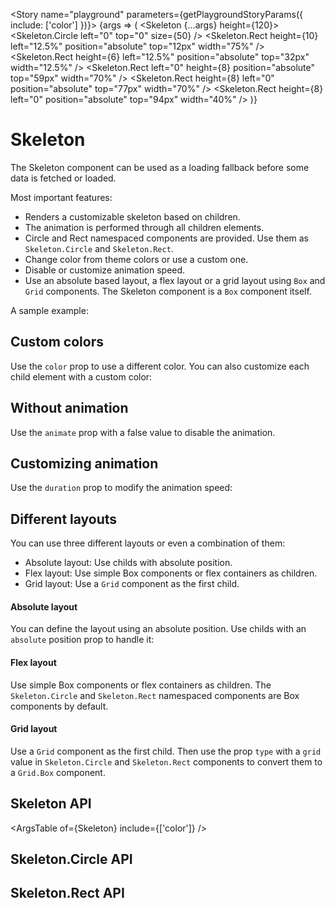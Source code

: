 

<Meta title="Components/Skeleton" component={Skeleton} decorators={[SkeletonDecorator]} />

<Story name="playground" parameters={getPlaygroundStoryParams({ include: ['color'] })}>
	{args => (
		<Skeleton {...args} height={120}>
			<Skeleton.Circle left="0" top="0" size={50} />
			<Skeleton.Rect height={10} left="12.5%" position="absolute" top="12px" width="75%" />
			<Skeleton.Rect height={6} left="12.5%" position="absolute" top="32px" width="12.5%" />
			<Skeleton.Rect left="0" height={8} position="absolute" top="59px" width="70%" />
			<Skeleton.Rect height={8} left="0" position="absolute" top="77px" width="70%" />
			<Skeleton.Rect height={8} left="0" position="absolute" top="94px" width="40%" />
		</Skeleton>
	)}
</Story>

# Skeleton

The Skeleton component can be used as a loading fallback before some data is fetched or loaded.

Most important features:

- Renders a customizable skeleton based on children.
- The animation is performed through all children elements.
- Circle and Rect namespaced components are provided. Use them as `Skeleton.Circle` and `Skeleton.Rect`.
- Change color from theme colors or use a custom one.
- Disable or customize animation speed.
- Use an absolute based layout, a flex layout or a grid layout using `Box` and `Grid` components. The Skeleton component is a `Box` component itself.

A sample example:

<Canvas>
	<Story name="default" parameters={getFixedStoryParams()}>
		<Skeleton height={120}>
			<Skeleton.Circle left="0" top="0" size={50} />
			<Skeleton.Rect height={10} left="12.5%" position="absolute" top="12px" width="75%" />
			<Skeleton.Rect height={6} left="12.5%" position="absolute" top="32px" width="12.5%" />
			<Skeleton.Rect left="0" height={8} position="absolute" top="59px" width="70%" />
			<Skeleton.Rect height={8} left="0" position="absolute" top="77px" width="70%" />
			<Skeleton.Rect height={8} left="0" position="absolute" top="94px" width="40%" />
		</Skeleton>
	</Story>
</Canvas>

## Custom colors

Use the `color` prop to use a different color. You can also customize each child element with a custom color:

<Canvas>
	<Story name="with custom colors" parameters={getFixedStoryParams()}>
		<Skeleton color="primary.100" height={120}>
			<Skeleton.Circle left="0" top="0" size={50} />
			<Skeleton.Rect height={10} left="12.5%" position="absolute" top="12px" width="75%" />
			<Skeleton.Rect height={6} left="12.5%" position="absolute" top="32px" width="12.5%" />
			<Skeleton.Rect bg="green.100" left="0" height={8} position="absolute" top="59px" width="70%" />
			<Skeleton.Rect bg="green.100" height={8} left="0" position="absolute" top="77px" width="70%" />
			<Skeleton.Rect bg="green.100" height={8} left="0" position="absolute" top="94px" width="40%" />
		</Skeleton>
	</Story>
</Canvas>

## Without animation

Use the `animate` prop with a false value to disable the animation.

<Canvas>
	<Story name="without animation" parameters={getFixedStoryParams()}>
		<Skeleton animate={false} height={120}>
			<Skeleton.Circle left="0" top="0" size={50} />
			<Skeleton.Rect height={10} left="12.5%" position="absolute" top="12px" width="75%" />
			<Skeleton.Rect height={6} left="12.5%" position="absolute" top="32px" width="12.5%" />
			<Skeleton.Rect left="0" height={8} position="absolute" top="59px" width="70%" />
			<Skeleton.Rect height={8} left="0" position="absolute" top="77px" width="70%" />
			<Skeleton.Rect height={8} left="0" position="absolute" top="94px" width="40%" />
		</Skeleton>
	</Story>
</Canvas>

## Customizing animation

Use the `duration` prop to modify the animation speed:

<Canvas>
	<Story name="with custom animation" parameters={getFixedStoryParams()}>
		<Skeleton duration={2.5} height={120}>
			<Skeleton.Circle left="0" top="0" size={50} />
			<Skeleton.Rect height={10} left="12.5%" position="absolute" top="12px" width="75%" />
			<Skeleton.Rect height={6} left="12.5%" position="absolute" top="32px" width="12.5%" />
			<Skeleton.Rect left="0" height={8} position="absolute" top="59px" width="70%" />
			<Skeleton.Rect height={8} left="0" position="absolute" top="77px" width="70%" />
			<Skeleton.Rect height={8} left="0" position="absolute" top="94px" width="40%" />
		</Skeleton>
	</Story>
</Canvas>

## Different layouts

You can use three different layouts or even a combination of them:

- Absolute layout: Use childs with absolute position.
- Flex layout: Use simple Box components or flex containers as children.
- Grid layout: Use a `Grid` component as the first child.

#### Absolute layout

You can define the layout using an absolute position. Use childs with an `absolute` position prop to handle it:

<Canvas>
	<Story name="with absolute layout" parameters={getFixedStoryParams()}>
		<Skeleton height={120}>
			<Skeleton.Circle left="0" top="0" size={50} />
			<Skeleton.Rect height={10} left="12.5%" position="absolute" top="12px" width="75%" />
			<Skeleton.Rect height={6} left="12.5%" position="absolute" top="32px" width="12.5%" />
			<Skeleton.Rect left="0" height={8} position="absolute" top="59px" width="70%" />
			<Skeleton.Rect height={8} left="0" position="absolute" top="77px" width="70%" />
			<Skeleton.Rect height={8} left="0" position="absolute" top="94px" width="40%" />
		</Skeleton>
	</Story>
</Canvas>

#### Flex layout

Use simple Box components or flex containers as children. The `Skeleton.Circle` and `Skeleton.Rect` namespaced components are Box components by default.

<Canvas>
	<Story name="with flex layout" parameters={getFixedStoryParams()}>
		<Skeleton flexDirection="column">
			<Flex>
				<Skeleton.Rect height={30} width="20%" />
				<Skeleton.Rect height={30} flexGrow={1} ml="5%" />
			</Flex>
			<Flex my={3}>
				<Skeleton.Rect height={30} width="20%" />
				<Skeleton.Rect height={30} flexGrow={1} ml="5%" />
			</Flex>
			<Skeleton.Rect bg="blue.100" height={30} />
		</Skeleton>
	</Story>
</Canvas>

#### Grid layout

Use a `Grid` component as the first child. Then use the prop `type` with a `grid` value in `Skeleton.Circle` and `Skeleton.Rect` components to convert them to a `Grid.Box` component.

<Canvas>
	<Story name="with grid layout" parameters={getFixedStoryParams()}>
		<Skeleton flexDirection="column">
			<Grid rowGap={3}>
				<Skeleton.Rect color="green.100" columns={12} height={50} type="grid" />
				<Skeleton.Rect columns={6} height={30} type="grid" />
				<Skeleton.Rect columns={6} height={30} type="grid" />
				<Skeleton.Rect columns={6} height={30} type="grid" />
				<Skeleton.Rect columns={6} height={30} type="grid" />
				<Skeleton.Rect color="primary.100" columns={12} height={50} type="grid" />
			</Grid>
		</Skeleton>
	</Story>
</Canvas>

## Skeleton API

<ArgsTable of={Skeleton} include={['color']} />

## Skeleton.Circle API

<ArgsTable of={Skeleton.Circle} />

## Skeleton.Rect API

<ArgsTable of={Skeleton.Rect} />
